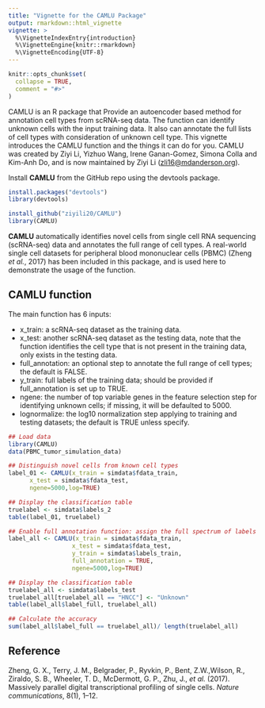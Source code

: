 ```yaml
---
title: "Vignette for the CAMLU Package"
output: rmarkdown::html_vignette
vignette: >
  %\VignetteIndexEntry{introduction}
  %\VignetteEngine{knitr::rmarkdown}
  %\VignetteEncoding{UTF-8}
---
```


```r
knitr::opts_chunk$set(
  collapse = TRUE,
  comment = "#>"
)
```

CAMLU is an R package that Provide an autoencoder based method for annotation cell types from scRNA-seq data. The function can identify unknown cells with the input training data. It also can annotate the full lists of cell types with consideration of unknown cell type. This vignette introduces the CAMLU function and the things it can do for you. CAMLU was created by Ziyi Li, Yizhuo Wang, Irene Ganan-Gomez, Simona Colla and Kim-Anh Do, and is now maintained by Ziyi Li (<u>zli16@mdanderson.org</u>).  

Install **CAMLU** from the GitHub repo using the devtools package.
```r
install.packages("devtools")
library(devtools)

install_github("ziyili20/CAMLU")
library(CAMLU)
```
  
**CAMLU** automatically identifies novel cells from single cell RNA sequencing (scRNA-seq) data and annotates the full range of cell types. A real-world single cell datasets for peripheral blood mononuclear cells (PBMC) (Zheng *et al.*, 2017) has been included in this package, and is used here to demonstrate the usage of the function.

## CAMLU function

The main function has 6 inputs: 

* x_train: a scRNA-seq dataset as the training data.
* x_test: another scRNA-seq dataset as the testing data, note that the function identifies the cell type that is not present in the training data, only exists in the testing data.
* full_annotation: an optional step to annotate the full range of cell types; the default is FALSE.
* y_train: full labels of the training data; should be provided if full_annotation is set up to TRUE.
* ngene: the number of top variable genes in the feature selection step for identifying unknown cells; if missing, it will be defaulted to 5000.
* lognormalize: the log10 normalization step applying to training
and testing datasets; the default is TRUE unless specify.

```r
## Load data
library(CAMLU)
data(PBMC_tumor_simulation_data)

## Distinguish novel cells from known cell types
label_01 <- CAMLU(x_train = simdata$fdata_train,
      x_test = simdata$fdata_test,
      ngene=5000,log=TRUE)

## Display the classification table
truelabel <- simdata$labels_2
table(label_01, truelabel)
```

```r
## Enable full annotation function: assign the full spectrum of labels
label_all <- CAMLU(x_train = simdata$fdata_train,
                  x_test = simdata$fdata_test,
                  y_train = simdata$labels_train,
                  full_annotation = TRUE,
                  ngene=5000,log=TRUE)

## Display the classification table
truelabel_all <- simdata$labels_test
truelabel_all[truelabel_all == "HNCC"] <- "Unknown"
table(label_all$label_full, truelabel_all)

## Calculate the accuracy
sum(label_all$label_full == truelabel_all)/ length(truelabel_all)
```

## Reference

Zheng, G. X., Terry, J. M., Belgrader, P., Ryvkin, P., Bent, Z.W.,Wilson, R., Ziraldo,
S. B., Wheeler, T. D., McDermott, G. P., Zhu, J., *et al.* (2017). Massively parallel
digital transcriptional profiling of single cells. *Nature communications*, 8(1), 1–12.
